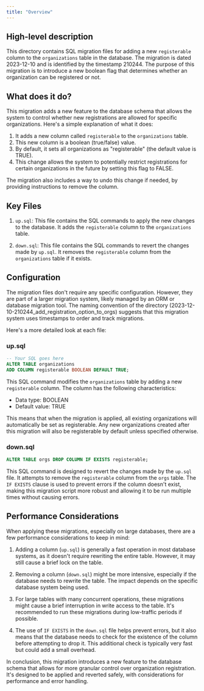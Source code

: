 ```yaml
---
title: "Overview"
---
```


## High-level description
This directory contains SQL migration files for adding a new `registerable` column to the `organizations` table in the database. The migration is dated 2023-12-10 and is identified by the timestamp 210244. The purpose of this migration is to introduce a new boolean flag that determines whether an organization can be registered or not.

## What does it do?
This migration adds a new feature to the database schema that allows the system to control whether new registrations are allowed for specific organizations. Here's a simple explanation of what it does:

1. It adds a new column called `registerable` to the `organizations` table.
2. This new column is a boolean (true/false) value.
3. By default, it sets all organizations as "registerable" (the default value is TRUE).
4. This change allows the system to potentially restrict registrations for certain organizations in the future by setting this flag to FALSE.

The migration also includes a way to undo this change if needed, by providing instructions to remove the column.

## Key Files

1. `up.sql`: This file contains the SQL commands to apply the new changes to the database. It adds the `registerable` column to the `organizations` table.

2. `down.sql`: This file contains the SQL commands to revert the changes made by `up.sql`. It removes the `registerable` column from the `organizations` table if it exists.

## Configuration
The migration files don't require any specific configuration. However, they are part of a larger migration system, likely managed by an ORM or database migration tool. The naming convention of the directory (2023-12-10-210244_add_registration_option_to_orgs) suggests that this migration system uses timestamps to order and track migrations.

Here's a more detailed look at each file:

### up.sql

```sql
-- Your SQL goes here
ALTER TABLE organizations
ADD COLUMN registerable BOOLEAN DEFAULT TRUE;
```

This SQL command modifies the `organizations` table by adding a new `registerable` column. The column has the following characteristics:
- Data type: BOOLEAN
- Default value: TRUE

This means that when the migration is applied, all existing organizations will automatically be set as registerable. Any new organizations created after this migration will also be registerable by default unless specified otherwise.

### down.sql

```sql
ALTER TABLE orgs DROP COLUMN IF EXISTS registerable;
```

This SQL command is designed to revert the changes made by the `up.sql` file. It attempts to remove the `registerable` column from the `orgs` table. The `IF EXISTS` clause is used to prevent errors if the column doesn't exist, making this migration script more robust and allowing it to be run multiple times without causing errors.

## Performance Considerations
When applying these migrations, especially on large databases, there are a few performance considerations to keep in mind:

1. Adding a column (`up.sql`) is generally a fast operation in most database systems, as it doesn't require rewriting the entire table. However, it may still cause a brief lock on the table.

2. Removing a column (`down.sql`) might be more intensive, especially if the database needs to rewrite the table. The impact depends on the specific database system being used.

3. For large tables with many concurrent operations, these migrations might cause a brief interruption in write access to the table. It's recommended to run these migrations during low-traffic periods if possible.

4. The use of `IF EXISTS` in the `down.sql` file helps prevent errors, but it also means that the database needs to check for the existence of the column before attempting to drop it. This additional check is typically very fast but could add a small overhead.

In conclusion, this migration introduces a new feature to the database schema that allows for more granular control over organization registration. It's designed to be applied and reverted safely, with considerations for performance and error handling.